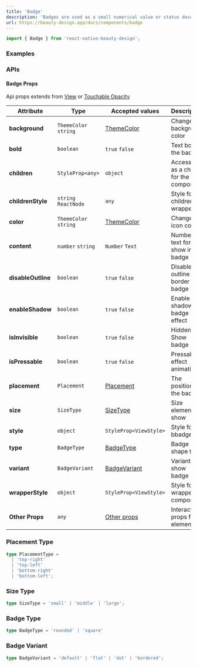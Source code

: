 ```yaml
---
title: 'Badge'
description: 'Badges are used as a small numerical value or status descriptor for UI elements.'
url: https://beauty-design.app/docs/components/badge
---
```


```jsx
import { Badge } from 'react-native-beauty-design';
```
### Examples

<Playground
  id="default"
  title="Default"
  description="Badge with default styles, used in standalone when content prop is empty."
  code={badgeContent.defaultCode}
/>

<Spacer y={2} />

<Playground
  id="sizes"
  title="Sizes"
  description="Badge with different sizes."
  code={badgeContent.sizes}
/>

<Spacer y={2} />

<Playground
  id="dot-variant"
  title="Dot variant"
  description="Badge with dot Variant."
  code={badgeContent.dotVariants}
/>

<Spacer y={2} />

<Playground
  id="bordered"
  title="Bordered"
  description="Bordered badge."
  code={badgeContent.bordered}
/>

<Spacer y={2} />

<Playground
  id="flat"
  title="Flat / Pressable"
  description="Badge flat variant and pressable element."
  code={badgeContent.flatAndPressable}
/>

<Spacer y={2} />

<Playground
  id="square"
  title="Square"
  description="Badge square type."
  code={badgeContent.square}
/>

<Spacer y={2} />

<Playground
  id="solid-bordered"
  title="Solid Bordered"
  description="Badge with solid Bordered."
  code={badgeContent.solidBordered}
/>

<Spacer y={2} />

<Playground
  id="with-children"
  title="With children"
  description="Badge with children element."
  code={badgeContent.withChildren}
/>

<Spacer y={2} />

<Playground
  id="placement"
  title="Placement"
  description="Badge with different placement positions."
  code={badgeContent.placement}
/>

<Spacer y={2} />

<Playground
  id="enable-shadow"
  title="Enable Shadow"
  description="Badge with shadow enable."
  code={badgeContent.enableShadow}
/>

<Spacer y={2} />

<Playground
  id="toggle-badge"
  title="Toggle Badge"
  description="Badge control visibility."
  code={badgeContent.withToggle}
/>

<Spacer y={2} />

### APIs

<Spacer y={2} />

#### Badge Props
Api props extends from [View](https://reactnative.dev/docs/view) or [Touchable Opacity](https://reactnative.dev/docs/touchableopacity)

| Attribute          | Type                  | Accepted values                   | Description                            | Default             |
|--------------------|-----------------------|-----------------------------------|----------------------------------------|---------------------|
| **background**     | `ThemeColor` `string` | [ThemeColor](/docs/default-theme) | Change background color                | `border`            |
| **bold**           | `boolean`             | `true` `false`                    | Text bold in the badge                 | `true`              |
| **children**       | `StyleProp<any>`      | `object`                          | Accessory as a child for the component | -                   |
| **childrenStyle**  | `string`  `ReactNode` | `any`                             | Style for children wrapper             | -                   |
| **color**          | `ThemeColor` `string` | [ThemeColor](/docs/default-theme) | Change icon color                      | `primrary`          |
| **content**        | `number` `string`     | `Number` `Text`                   | Number or text for show in badge       | -                   |
| **disableOutline** | `boolean`             | `true` `false`                    | Disable outline border to badge        | `false`             |
| **enableShadow**   | `boolean`             | `true` `false`                    | Enable shadow badge effect             | `false`             |
| **isInvisible**    | `boolean`             | `true` `false`                    | Hidden or Show badge                   | -                   |
| **isPressable**    | `boolean`             | `true` `false`                    | Pressable effect animation             | `false`             |
| **placement**      | `Placement`           | [Placement](#placement-type)      | The position of the badge              | `top-right`         |
| **size**           | `SizeType`            | [SizeType](#size-type)            | Size element for show                  | `small` or `middle` |
| **style**          | `object`              | `StyleProp<ViewStyle>`            | Style for bbadge                       | -                   |
| **type**           | `BadgeType`           | [BadgeType](#badge-type)          | Badge shape type                       | `rounded`           |
| **variant**        | `BadgeVariant`        | [BadgeVariant](#badge-variant)    | Variant to show badge                  | `default`           |
| **wrapperStyle**   | `object`              | `StyleProp<ViewStyle>`            | Style for wrapper component            | -                   |
| **Other Props**    | `any`                 | [Other props](#base-properties)   | Interactive props for element          | -                   |

<Spacer y={2} />

<BaseProperties />

<Spacer y={2} />

### Placement Type
```ts
type PlacementType =
  | 'top-right'
  | 'top-left'
  | 'bottom-right'
  | 'bottom-left';
```

<Spacer y={2} />

### Size Type
```ts
type SizeType = 'small' | 'middle' | 'large';
```

<Spacer y={2} />

### Badge Type
```ts
type BadgeType = 'rounded' | 'square'
```

<Spacer y={2} />

### Badge Variant
```ts
type BadgeVariant = 'default' | 'flat' | 'dot' | 'bordered';
```
